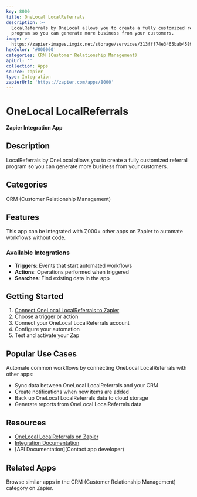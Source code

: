 ```yaml
---
key: 8000
title: OneLocal LocalReferrals
description: >-
  LocalReferrals by OneLocal allows you to create a fully customized referral
  program so you can generate more business from your customers.
image: >-
  https://zapier-images.imgix.net/storage/services/313fff74e3465bab45897f37ba7d3106_2.png?auto=format%2Ccompress&ixlib=python-3.0.0&q=50
hexColor: '#000000'
categories: CRM (Customer Relationship Management)
apiUrl: ''
collection: Apps
source: zapier
type: Integration
zapierUrl: 'https://zapier.com/apps/8000'
---
```

# OneLocal LocalReferrals

**Zapier Integration App**

## Description

LocalReferrals by OneLocal allows you to create a fully customized referral program so you can generate more business from your customers.

## Categories

CRM (Customer Relationship Management)

## Features

This app can be integrated with 7,000+ other apps on Zapier to automate workflows without code.

### Available Integrations

- **Triggers**: Events that start automated workflows
- **Actions**: Operations performed when triggered
- **Searches**: Find existing data in the app

## Getting Started

1. [Connect OneLocal LocalReferrals to Zapier](https://zapier.com/apps/8000)
2. Choose a trigger or action
3. Connect your OneLocal LocalReferrals account
4. Configure your automation
5. Test and activate your Zap

## Popular Use Cases

Automate common workflows by connecting OneLocal LocalReferrals with other apps:

- Sync data between OneLocal LocalReferrals and your CRM
- Create notifications when new items are added
- Back up OneLocal LocalReferrals data to cloud storage
- Generate reports from OneLocal LocalReferrals data

## Resources

- [OneLocal LocalReferrals on Zapier](https://zapier.com/apps/8000)
- [Integration Documentation](https://zapier.com/apps/8000/integrations)
- [API Documentation](Contact app developer)

## Related Apps

Browse similar apps in the CRM (Customer Relationship Management) category on Zapier.
